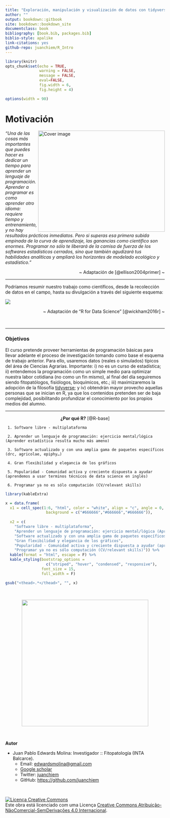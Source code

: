 ```yaml
--- 
title: "Exploración, manipulación y visualización de datos con tidyverse"
author: ""
output: bookdown::gitbook
site: bookdown::bookdown_site
documentclass: book
bibliography: [book.bib, packages.bib]
biblio-style: apalike
link-citations: yes
github-repo: juanchiem/R_Intro
---
```


```r
library(knitr)
opts_chunk$set(echo = TRUE, 
               warning = FALSE, 
               message = FALSE, 
               eval=FALSE, 
               fig.width = 6,
               fig.height = 4)

options(width = 90)
```

# Motivación {-}

<img src="fig/top.jpg" width="400" height="320" align="right" alt="Cover image" />

*"Una de las cosas más importantes que puedes hacer es dedicar un tiempo para aprender un lenguaje de programación. Aprender a programar es como aprender otro idioma: requiere tiempo y entrenamiento, y no hay resultados prácticos inmediatos. Pero si superas esa primera subida empinada de la curva de aprendizaje, las ganancias como científico son enormes. Programar no sólo te liberará de la camisa de fuerza de los softwares estadísticos cerrados, sino que también agudizará tus habilidades analíticas y ampliará los horizontes de modelado ecológico y estadístico.”*


<div style="text-align: right">  ~ Adaptación de [@ellison2004primer] ~ </div>

---

Podríamos resumir nuestro trabajo como científicos, desde la recolección de datos en el campo, hasta su divulgación a través del siguiente esquema:

![](fig/workflow.jpg) 

<div style="text-align: right">  ~ Adaptación de "R for Data Science" [@wickham2016r] ~ </div>

</br>

---

### Objetivos {-}

El curso pretende proveer herramientas de programación básicas para llevar adelante el proceso de investigación tomando como base el esquema de trabajo anterior. Para ello, usaremos datos (reales o simulados) típicos del área de Ciencias Agrarias. Importante: i) no es un curso de estadística; ii) entendemos la programación como un simple medio para optimizar nuestra labor cotidiana (no como un fin mismo), al final del día seguiremos siendo fitopatólogos, fisiólogos,  bioquímicos, etc.; iii) maximizaremos la adopción de la filosofía [tidyverse](https://www.tidyverse.org/); y iv) obtendrán mayor provecho aquellas personas que se inician en R, ya que los contenidos pretenden ser de baja complejidad, posibilitando profundizar el conocimiento por los propios medios del alumno. 

<hr>

<div style="text-align: center">
<b>¿Por qué R?</b> [@R-base]
</div>
```block
 1. Software libre - multiplataforma

 2. Aprender un lenguaje de programación: ejercicio mental/lógica (Aprender estadística resulta mucho más ameno)

 3. Software actualizado y con una amplia gama de paquetes específicos (drc, agricolae, epiphy…)

 4. Gran flexibilidad y elegancia de los gráficos

 5. Popularidad - Comunidad activa y creciente dispuesta a ayudar (aprendemos a usar terminos técnicos de data science en inglés)
 
 6. Programar ya no es sólo computación (CV/relevant skills) 

```

```r
library(kableExtra)

x = data.frame(
  x1 = cell_spec(1:6, "html", color = "white", align = "c", angle = 0, 
                  background = c("#666666","#666666","#666666")),
  
  x2 = c(
    "Software libre - multiplataforma",
    "Aprender un lenguaje de programación: ejercicio mental/lógica (Aprender estadística resulta mucho mas ameno)",
    "Software actualizado y con una amplia gama de paquetes específicos (drc, agricolae, epiphy…)",
    "Gran flexibilidad y elegancia de los gráficos",
    "Popularidad - Comunidad activa y creciente dispuesta a ayudar (aprendemos a usar terminos técnicos de ciencia de datos en inglés)",
    "Programar ya no es sólo computación (CV/relevant skills)")) %>%
  kable(format = "html", escape = F) %>%
  kable_styling(bootstrap_options = 
                  c("striped", "hover", "condensed", "responsive"),
                font_size = 15,
                full_width = F)

gsub("<thead>.*</thead>", "", x) 

```

</br>

<center>
![](fig/pregunta_respuesta.jpg){width=400px}
</center>

</br>

<b>Autor</b>

* Juan Pablo Edwards Molina: Investigador :: Fitopatología (INTA Balcarce).
    + Email: [edwardsmolina@gmail.com](mailto:edwardsmolina@gmail.com)
    + [Google scholar](https://scholar.google.com/citations?hl=en&view_op=list_works&gmla=AJsN-F5gLYB_brelSnzb1TTRxogsbxhyS6qVwhSaP-KHm-jeWxRpoHeH5iIj4ZTys10DUQLdH_3GLXxkLed9dzmZXLWtNu_gtg&user=RhjNQIsAAAAJ) 
    + Twitter: [juanchiem](https://twitter.com/juanchiem)
    + GitHub: <https://github.com/juanchiem>


    

</br>

<a rel="license" href="http://creativecommons.org/licenses/by-nc-nd/4.0/"><img alt="Licença Creative Commons" style="border-width:0" src="https://i.creativecommons.org/l/by-nc-nd/4.0/80x15.png" /></a><br />Este obra está licenciado com uma Licença <a rel="license" href="http://creativecommons.org/licenses/by-nc-nd/4.0/">Creative Commons Atribuição-NãoComercial-SemDerivações 4.0 Internacional</a>.

</br>
